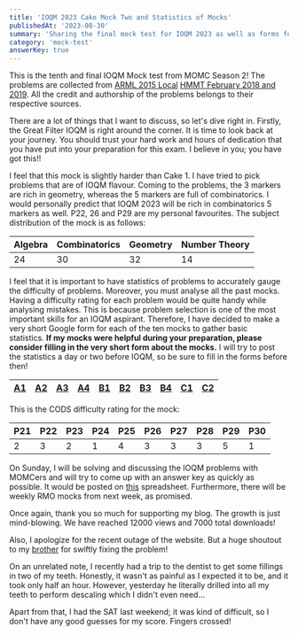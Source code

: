 ```yaml
---
title: 'IOQM 2023 Cake Mock Two and Statistics of Mocks'
publishedAt: '2023-08-30'
summary: 'Sharing the final mock test for IOQM 2023 as well as forms for each mock to compile statistics'
category: 'mock-test'
answerKey: true
---
```


This is the tenth and final IOQM Mock test from MOMC Season 2! The problems are collected from [ARML 2015 Local](https://www.arml2.com/arml_2017/public_arml_local/arml_local_sample_contest_files/ARMLLocal2015Solutions.pdf) [HMMT February 2018 and 2019](https://www.hmmt.org/www/archive/problems). All the credit and authorship of the problems belongs to their respective sources.

There are a lot of things that I want to discuss, so let's dive right in. Firstly, the Great Filter IOQM is right around the corner. It is time to look back at your journey. You should trust your hard work and hours of dedication that you have put into your preparation for this exam. I believe in you; you have got this!!

I feel that this mock is slightly harder than Cake 1. I have tried to pick problems that are of IOQM flavour. Coming to the problems, the 3 markers are rich in geometry, whereas the 5 markers are full of combinatorics. I would personally predict that IOQM 2023 will be rich in combinatorics 5 markers as well. P22, 26 and P29 are my personal favourites. The subject distribution of the mock is as follows:

| Algebra | Combinatorics | Geometry  | Number Theory |
| ---| --- | --- | ---|
| 24 | 30 | 32 | 14 |

I feel that it is important to have statistics of problems to accurately gauge the difficulty of problems. Moreover, you must analyse all the past mocks. Having a difficulty rating for each problem would be quite handy while analysing mistakes. This is because problem selection is one of the most important skills for an IOQM aspirant. Therefore, I have decided to make a very short Google form for each of the ten mocks to gather basic statistics. **If my mocks were helpful during your preparation, please consider filling in the very short form about the mocks.** I will try to post the statistics a day or two before IOQM, so be sure to fill in the forms before then!

| [A1](https://forms.gle/eD7jSjRq7Ec8uc1A7) | [A2](https://forms.gle/4n6Q9QjabmA6yx2o6) | [A3](https://forms.gle/pxA1VuH3WwThSLSi6) | [A4](https://forms.gle/u3c1xzihQvPSUH2L7) | [B1](https://forms.gle/2Sh4AQH5KxreEFKg9) | [B2](https://forms.gle/jcPYJJRzxpbKmnc39) | [B3](https://forms.gle/kv9t45ZodZCxg4yA8) | [B4](https://forms.gle/vAjSw9hnCzBfA3o46) | [C1](https://forms.gle/LFxhi5ostF7ERQrY9) | [C2](https://forms.gle/Q1KQ9agKwYdrjpAw8) |
| ---| --- | --- | ---| ---| --- | ---| ---| --- | ---  |


This is the CODS difficulty rating for the mock:

| P21 | P22 | P23 | P24 | P25 | P26 | P27 | P28 | P29 | P30 |
| ---| --- | --- | ---| ---| --- | ---| ---| --- | ---  |
| 2| 3 | 2  | 1 | 4  |  3 |3  |  3| 5  | 1  |

On Sunday, I will be solving and discussing the IOQM problems with MOMCers and will try to come up with an answer key as quickly as possible. It would be posted on [this](https://docs.google.com/spreadsheets/d/1FDiNijrESp3COx8n10qcHCOXoIR7tupq4sgsxT_jxaQ/edit?usp=sharing) spreadsheet. Furthermore, there will be weekly RMO mocks from next week, as promised.

Once again, thank you so much for supporting my blog. The growth is just mind-blowing. We have reached 12000 views and 7000 total downloads!

Also, I apologize for the recent outage of the website. But a huge shoutout to my [brother](abjt.dev) for swiftly fixing the problem!

On an unrelated note, I recently had a trip to the dentist to get some fillings in two of my teeth. Honestly, it wasn't as painful as I expected it to be, and it took only half an hour. However, yesterday he literally drilled into all my teeth to perform descaling which I didn't even need...

Apart from that, I had the SAT last weekend; it was kind of difficult, so I don't have any good guesses for my score. Fingers crossed!